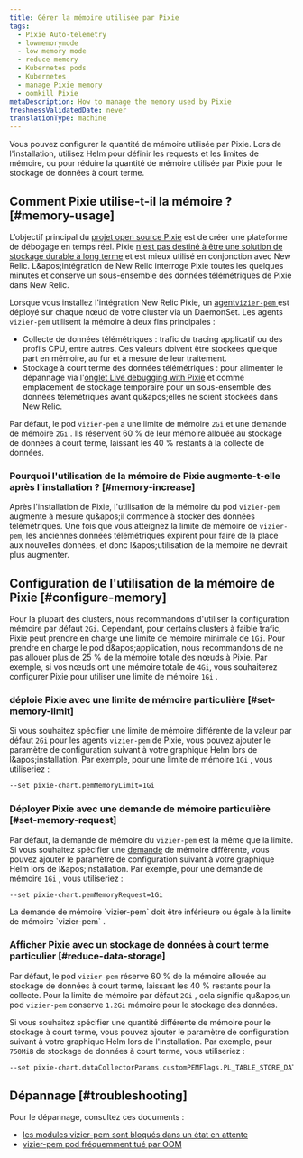 ```yaml
---
title: Gérer la mémoire utilisée par Pixie
tags:
  - Pixie Auto-telemetry
  - lowmemorymode
  - low memory mode
  - reduce memory
  - Kubernetes pods
  - Kubernetes
  - manage Pixie memory
  - oomkill Pixie
metaDescription: How to manage the memory used by Pixie
freshnessValidatedDate: never
translationType: machine
---
```


Vous pouvez configurer la quantité de mémoire utilisée par Pixie. Lors de l&apos;installation, utilisez Helm pour définir les requests et les limites de mémoire, ou pour réduire la quantité de mémoire utilisée par Pixie pour le stockage de données à court terme.

## Comment Pixie utilise-t-il la mémoire ? [#memory-usage]

L’objectif principal du [projet open source Pixie](https://github.com/pixie-io/pixie) est de créer une plateforme de débogage en temps réel. Pixie [n&apos;est pas destiné à être une solution de stockage durable à long terme](https://docs.px.dev/about-pixie/faq/#data-collection-how-much-data-does-pixie-store) et est mieux utilisé en conjonction avec New Relic. L&amp;apos;intégration de New Relic interroge Pixie toutes les quelques minutes et conserve un sous-ensemble des données télémétriques de Pixie dans New Relic.

Lorsque vous installez l&apos;intégration New Relic Pixie, un [agent`vizier-pem` ](https://docs.px.dev/reference/architecture/#vizier)est déployé sur chaque nœud de votre cluster via un DaemonSet. Les agents `vizier-pem` utilisent la mémoire à deux fins principales :

* Collecte de données télémétriques : trafic du tracing applicatif ou des profils CPU, entre autres. Ces valeurs doivent être stockées quelque part en mémoire, au fur et à mesure de leur traitement.
* Stockage à court terme des données télémétriques : pour alimenter le dépannage via l&apos;[onglet Live debugging with Pixie](/docs/kubernetes-pixie/auto-telemetry-pixie/understand-use-data/live-debugging-with-pixie) et comme emplacement de stockage temporaire pour un sous-ensemble des données télémétriques avant qu&amp;apos;elles ne soient stockées dans New Relic.

Par défaut, le pod `vizier-pem` a une limite de mémoire `2Gi` et une demande de mémoire `2Gi` . Ils réservent 60 % de leur mémoire allouée au stockage de données à court terme, laissant les 40 % restants à la collecte de données.

### Pourquoi l&apos;utilisation de la mémoire de Pixie augmente-t-elle après l&apos;installation ? [#memory-increase]

Après l&apos;installation de Pixie, l&apos;utilisation de la mémoire du pod `vizier-pem` augmente à mesure qu&amp;apos;il commence à stocker des données télémétriques. Une fois que vous atteignez la limite de mémoire de `vizier-pem`, les anciennes données télémétriques expirent pour faire de la place aux nouvelles données, et donc l&amp;apos;utilisation de la mémoire ne devrait plus augmenter.

## Configuration de l&apos;utilisation de la mémoire de Pixie [#configure-memory]

Pour la plupart des clusters, nous recommandons d&apos;utiliser la configuration mémoire par défaut `2Gi`. Cependant, pour certains clusters à faible trafic, Pixie peut prendre en charge une limite de mémoire minimale de `1Gi`. Pour prendre en charge le pod d&amp;apos;application, nous recommandons de ne pas allouer plus de 25 % de la mémoire totale des nœuds à Pixie. Par exemple, si vos nœuds ont une mémoire totale de `4Gi`, vous souhaiterez configurer Pixie pour utiliser une limite de mémoire `1Gi` .

### déploie Pixie avec une limite de mémoire particulière [#set-memory-limit]

Si vous souhaitez spécifier une limite de mémoire différente de la valeur par défaut `2Gi` pour les agents `vizier-pem` de Pixie, vous pouvez ajouter le paramètre de configuration suivant à votre graphique Helm lors de l&amp;apos;installation. Par exemple, pour une limite de mémoire `1Gi` , vous utiliseriez :

```sh
--set pixie-chart.pemMemoryLimit=1Gi
```

### Déployer Pixie avec une demande de mémoire particulière [#set-memory-request]

Par défaut, la demande de mémoire du `vizier-pem` est la même que la limite. Si vous souhaitez spécifier une [demande](https://kubernetes.io/docs/concepts/configuration/manage-resources-containers/#requests-and-limits) de mémoire différente, vous pouvez ajouter le paramètre de configuration suivant à votre graphique Helm lors de l&amp;apos;installation. Par exemple, pour une demande de mémoire `1Gi` , vous utiliseriez :

```sh
--set pixie-chart.pemMemoryRequest=1Gi
```

<Callout variant="important">
  La demande de mémoire `vizier-pem` doit être inférieure ou égale à la limite de mémoire `vizier-pem` .
</Callout>

### Afficher Pixie avec un stockage de données à court terme particulier [#reduce-data-storage]

Par défaut, le pod `vizier-pem` réserve 60 % de la mémoire allouée au stockage de données à court terme, laissant les 40 % restants pour la collecte. Pour la limite de mémoire par défaut `2Gi` , cela signifie qu&amp;apos;un pod `vizier-pem` conserve `1.2Gi` mémoire pour le stockage des données.

Si vous souhaitez spécifier une quantité différente de mémoire pour le stockage à court terme, vous pouvez ajouter le paramètre de configuration suivant à votre graphique Helm lors de l&apos;installation. Par exemple, pour `750MiB` de stockage de données à court terme, vous utiliseriez :

```sh
--set pixie-chart.dataCollectorParams.customPEMFlags.PL_TABLE_STORE_DATA_LIMIT_MB=750
```

## Dépannage [#troubleshooting]

Pour le dépannage, consultez ces documents :

* [les modules vizier-pem sont bloqués dans un état en attente](/docs/kubernetes-pixie/auto-telemetry-pixie/troubleshooting/pods-stuck-pending)
* [vizier-pem pod fréquemment tué par OOM](/docs/kubernetes-pixie/auto-telemetry-pixie/troubleshooting/pods-frequently-oomkilled)